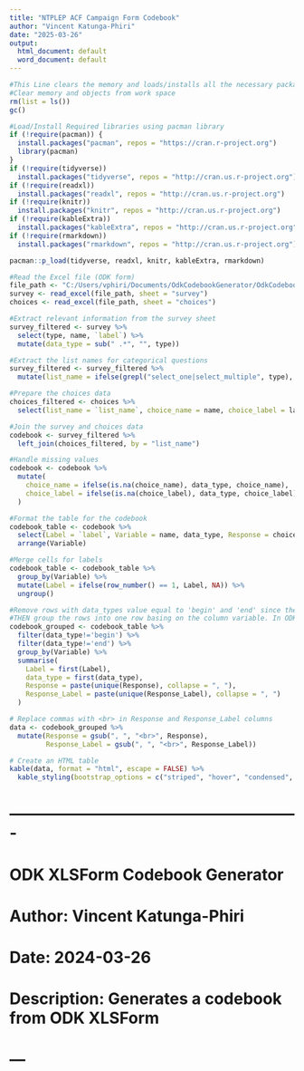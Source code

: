 ---
title: "NTPLEP ACF Campaign Form Codebook"
author: "Vincent Katunga-Phiri"
date: "2025-03-26"
output:
  html_document: default
  word_document: default
---

```{r libraries_load, include=FALSE}
#This Line clears the memory and loads/installs all the necessary packages
#Clear memory and objects from work space
rm(list = ls())
gc()

#Load/Install Required libraries using pacman library
if (!require(pacman)) {
  install.packages("pacman", repos = "https://cran.r-project.org")
  library(pacman)
}
if (!require(tidyverse))
  install.packages("tidyverse", repos = "http://cran.us.r-project.org")
if (!require(readxl))
  install.packages("readxl", repos = "http://cran.us.r-project.org")
if (!require(knitr))
  install.packages("knitr", repos = "http://cran.us.r-project.org")
if (!require(kableExtra))
  install.packages("kableExtra", repos = "http://cran.us.r-project.org")
if (!require(rmarkdown))
  install.packages("rmarkdown", repos = "http://cran.us.r-project.org")

pacman::p_load(tidyverse, readxl, knitr, kableExtra, rmarkdown)
```

```{r xlsx_form_load, include=FALSE}
#Read the Excel file (ODK form)
file_path <- "C:/Users/vphiri/Documents/OdkCodebookGenerator/OdkCodebookGenerator/OdkCodebookGenerator/BCGC02_Visitsv01.xlsx"
survey <- read_excel(file_path, sheet = "survey")
choices <- read_excel(file_path, sheet = "choices")
```

```{r xlsx_wrangle, include=FALSE}
#Extract relevant information from the survey sheet
survey_filtered <- survey %>%
  select(type, name, `label`) %>%
  mutate(data_type = sub(" .*", "", type))

#Extract the list names for categorical questions
survey_filtered <- survey_filtered %>%
  mutate(list_name = ifelse(grepl("select_one|select_multiple", type), sub(".*\\s(.*)", "\\1", type), NA))

#Prepare the choices data
choices_filtered <- choices %>%
  select(list_name = `list_name`, choice_name = name, choice_label = label)

#Join the survey and choices data
codebook <- survey_filtered %>%
  left_join(choices_filtered, by = "list_name")

#Handle missing values
codebook <- codebook %>%
  mutate(
    choice_name = ifelse(is.na(choice_name), data_type, choice_name),
    choice_label = ifelse(is.na(choice_label), data_type, choice_label)
  )

#Format the table for the codebook
codebook_table <- codebook %>%
  select(Label = `label`, Variable = name, data_type, Response = choice_name, Response_Label = choice_label) %>%
  arrange(Variable)

#Merge cells for labels
codebook_table <- codebook_table %>%
  group_by(Variable) %>%
  mutate(Label = ifelse(row_number() == 1, Label, NA)) %>%
  ungroup()

#Remove rows with data_types value equal to 'begin' and 'end' since these are groups in ODK
#THEN group the rows into one row basing on the column variable. In ODK, only unique variables are allowed.
codebook_grouped <- codebook_table %>%
  filter(data_type!='begin') %>% 
  filter(data_type!='end') %>% 
  group_by(Variable) %>%
  summarise(
    Label = first(Label), 
    data_type = first(data_type), 
    Response = paste(unique(Response), collapse = ", "), 
    Response_Label = paste(unique(Response_Label), collapse = ", ")
  )
```

```{r codebook1, echo=FALSE}
# Replace commas with <br> in Response and Response_Label columns
data <- codebook_grouped %>%
  mutate(Response = gsub(", ", "<br>", Response),
         Response_Label = gsub(", ", "<br>", Response_Label))

# Create an HTML table
kable(data, format = "html", escape = FALSE) %>%
  kable_styling(bootstrap_options = c("striped", "hover", "condensed", "responsive"))
```

# -------------------------------------------------------
# ODK XLSForm Codebook Generator
# Author: Vincent Katunga-Phiri
# Date: 2024-03-26
# Description: Generates a codebook from ODK XLSForm
# ---